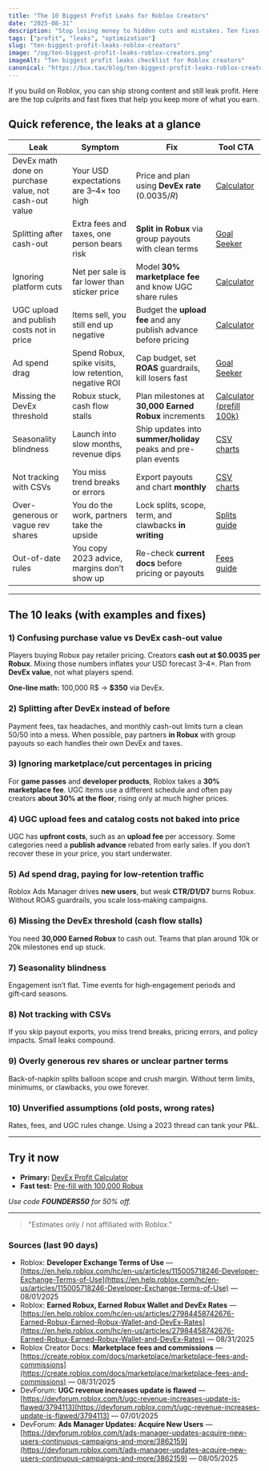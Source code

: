 ```yaml
---
title: "The 10 Biggest Profit Leaks for Roblox Creators"
date: "2025-08-31"
description: "Stop losing money to hidden cuts and mistakes. Ten fixes with quick math, checklists, and a free calculator."
tags: ["profit", "leaks", "optimization"]
slug: "ten-biggest-profit-leaks-roblox-creators"
image: "/og/ten-biggest-profit-leaks-roblox-creators.png"
imageAlt: "Ten biggest profit leaks checklist for Roblox creators"
canonical: "https://bux.tax/blog/ten-biggest-profit-leaks-roblox-creators"
---
```


If you build on Roblox, you can ship strong content and still leak profit. Here are the top culprits and fast fixes that help you keep more of what you earn.

## Quick reference, the leaks at a glance

| Leak                                                  | Symptom                                                | Fix                                                              | Tool CTA                                                                                              |
| ----------------------------------------------------- | ------------------------------------------------------ | ---------------------------------------------------------------- | ----------------------------------------------------------------------------------------------------- |
| DevEx math done on purchase value, not cash-out value | Your USD expectations are 3–4× too high                | Price and plan using **DevEx rate** ($0.0035/R$)                 | [Calculator](/calculator?utm_source=blog&utm_medium=article&utm_campaign=cta)                         |
| Splitting after cash-out                              | Extra fees and taxes, one person bears risk            | **Split in Robux** via group payouts with clean terms            | [Goal Seeker](/calculator?utm_source=blog&utm_medium=article&utm_campaign=cta)                        |
| Ignoring platform cuts                                | Net per sale is far lower than sticker price           | Model **30% marketplace fee** and know UGC share rules           | [Calculator](/calculator?utm_source=blog&utm_medium=article&utm_campaign=cta)                         |
| UGC upload and publish costs not in price             | Items sell, you still end up negative                  | Budget the **upload fee** and any publish advance before pricing | [Calculator](/calculator?utm_source=blog&utm_medium=article&utm_campaign=cta)                         |
| Ad spend drag                                         | Spend Robux, spike visits, low retention, negative ROI | Cap budget, set **ROAS** guardrails, kill losers fast            | [Goal Seeker](/calculator?utm_source=blog&utm_medium=article&utm_campaign=cta)                        |
| Missing the DevEx threshold                           | Robux stuck, cash flow stalls                          | Plan milestones at **30,000 Earned Robux** increments            | [Calculator (prefill 100k)](/calculator?r=100000&utm_source=blog&utm_medium=article&utm_campaign=cta) |
| Seasonality blindness                                 | Launch into slow months, revenue dips                  | Ship updates into **summer/holiday** peaks and pre-plan events   | [CSV charts](/blog/roblox-payout-calculator-csv)                                                      |
| Not tracking with CSVs                                | You miss trend breaks or errors                        | Export payouts and chart **monthly**                             | [CSV charts](/blog/roblox-payout-calculator-csv)                                                      |
| Over-generous or vague rev shares                     | You do the work, partners take the upside              | Lock splits, scope, term, and clawbacks **in writing**           | [Splits guide](/blog/revenue-splits-change-your-net)                                                  |
| Out-of-date rules                                     | You copy 2023 advice, margins don’t show up            | Re-check **current docs** before pricing or payouts              | [Fees guide](/blog/devex-fees-explained-examples)                                                     |

---

## The 10 leaks (with examples and fixes)

### 1) Confusing purchase value vs DevEx cash-out value

Players buying Robux pay retailer pricing. Creators **cash out at $0.0035 per Robux**. Mixing those numbers inflates your USD forecast 3–4×. Plan from **DevEx value**, not what players spend.

**One-line math:** 100,000 R$ → **$350** via DevEx.

### 2) Splitting after DevEx instead of before

Payment fees, tax headaches, and monthly cash-out limits turn a clean 50/50 into a mess. When possible, pay partners **in Robux** with group payouts so each handles their own DevEx and taxes.

### 3) Ignoring marketplace/cut percentages in pricing

For **game passes** and **developer products**, Roblox takes a **30% marketplace fee**. UGC items use a different schedule and often pay creators **about 30% at the floor**, rising only at much higher prices.

### 4) UGC upload fees and catalog costs not baked into price

UGC has **upfront costs**, such as an **upload fee** per accessory. Some categories need a **publish advance** rebated from early sales. If you don’t recover these in your price, you start underwater.

### 5) Ad spend drag, paying for low‑retention traffic

Roblox Ads Manager drives **new users**, but weak **CTR/D1/D7** burns Robux. Without ROAS guardrails, you scale loss‑making campaigns.

### 6) Missing the DevEx threshold (cash flow stalls)

You need **30,000 Earned Robux** to cash out. Teams that plan around 10k or 20k milestones end up stuck.

### 7) Seasonality blindness

Engagement isn’t flat. Time events for high‑engagement periods and gift‑card seasons.

### 8) Not tracking with CSVs

If you skip payout exports, you miss trend breaks, pricing errors, and policy impacts. Small leaks compound.

### 9) Overly generous rev shares or unclear partner terms

Back-of-napkin splits balloon scope and crush margin. Without term limits, minimums, or clawbacks, you owe forever.

### 10) Unverified assumptions (old posts, wrong rates)

Rates, fees, and UGC rules change. Using a 2023 thread can tank your P&L.

---

## Try it now

- **Primary:** [DevEx Profit Calculator](/calculator?utm_source=blog&utm_medium=article&utm_campaign=cta)
- **Fast test:** [Pre-fill with 100,000 Robux](/calculator?r=100000&utm_source=blog&utm_medium=article&utm_campaign=cta)

_Use code **FOUNDERS50** for 50% off._

---

> "Estimates only / not affiliated with Roblox."

### Sources (last 90 days)

- Roblox: **Developer Exchange Terms of Use** — [https://en.help.roblox.com/hc/en-us/articles/115005718246-Developer-Exchange-Terms-of-Use](https://en.help.roblox.com/hc/en-us/articles/115005718246-Developer-Exchange-Terms-of-Use) — 08/01/2025
- Roblox: **Earned Robux, Earned Robux Wallet and DevEx Rates** — [https://en.help.roblox.com/hc/en-us/articles/27984458742676-Earned-Robux-Earned-Robux-Wallet-and-DevEx-Rates](https://en.help.roblox.com/hc/en-us/articles/27984458742676-Earned-Robux-Earned-Robux-Wallet-and-DevEx-Rates) — 08/31/2025
- Roblox Creator Docs: **Marketplace fees and commissions** — [https://create.roblox.com/docs/marketplace/marketplace-fees-and-commissions](https://create.roblox.com/docs/marketplace/marketplace-fees-and-commissions) — 08/31/2025
- DevForum: **UGC revenue increases update is flawed** — [https://devforum.roblox.com/t/ugc-revenue-increases-update-is-flawed/3794113](https://devforum.roblox.com/t/ugc-revenue-increases-update-is-flawed/3794113) — 07/01/2025
- DevForum: **Ads Manager Updates: Acquire New Users** — [https://devforum.roblox.com/t/ads-manager-updates-acquire-new-users-continuous-campaigns-and-more/3862159](https://devforum.roblox.com/t/ads-manager-updates-acquire-new-users-continuous-campaigns-and-more/3862159) — 08/05/2025
